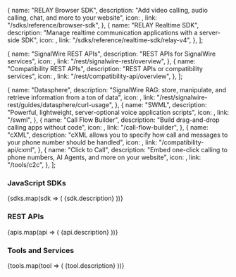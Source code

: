 

  {
    name: "RELAY Browser SDK",
    description: "Add video calling, audio calling, chat, and more to your website",
    icon: <MdWebAsset />,
    link: "/sdks/reference/browser-sdk",
  },
  {
    name: "RELAY Realtime SDK",
    description: "Manage realtime communication applications with a server-side SDK",
    icon: <FaServer />,
    link: "/sdks/reference/realtime-sdk/relay-v4",
  },
];

  {
    name: "SignalWire REST APIs",
    description: "REST APIs for SignalWire services",
    icon: <TbApi />,
    link: "/rest/signalwire-rest/overview",
  },
  {
    name: "Compatibility REST APIs",
    description: "REST APIs or compatibility services",
    icon: <MdApi />,
    link: "/rest/compatibility-api/overview",
  },
];

  {
    name: "Datasphere",
    description: "SignalWire RAG: store, manipulate, and retrieve information from a ton of data",
    icon: <PiDatabase />,
    link: "/rest/signalwire-rest/guides/datasphere/curl-usage",
  },
  {
    name: "SWML",
    description: "Powerful, lightweight, server-optional voice application scripts",
    icon: <MdCode />,
    link: "/swml",
  },
  {
    name: "Call Flow Builder",
    description: "Build drag-and-drop calling apps without code",
    icon: <PiTreeStructure />,
    link: "/call-flow-builder",
  },
  {
    name: "cXML",
    description: "cXML allows you to specify how call and messages to your phone number should be handled",
    icon: <MdOutlineCode />,
    link: "/compatibility-api/cxml",
  },
  {
    name: "Click to Call",
    description: "Embed one-click calling to phone numbers, AI Agents, and more on your website",
    icon: <TbClick />,
    link: "/tools/c2c",
  },
];

### JavaScript SDKs
<CardGroup cols={2}>
{sdks.map(sdk => (
  <Card 
    key={sdk.name}
    title={sdk.name} 
    href={sdk.link}
    icon={sdk.icon}
  >
    {sdk.description}
  </Card>
))}
</CardGroup>

### REST APIs
<CardGroup cols={2}>
{apis.map(api => (
  <Card 
    key={api.name}
    title={api.name} 
    href={api.link}
    icon={api.icon}
  >
    {api.description}
  </Card>
))}
</CardGroup>

### Tools and Services
<CardGroup cols={3}>
{tools.map(tool => (
  <Card 
    key={tool.name}
    title={tool.name} 
    href={tool.link}
    icon={tool.icon}
  >
    {tool.description}
  </Card>
))}
</CardGroup>
